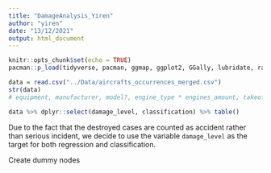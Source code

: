 ```yaml
---
title: "DamageAnalysis_Yiren"
author: "yiren"
date: "13/12/2021"
output: html_document
---
```


```r
knitr::opts_chunk$set(echo = TRUE)
pacman::p_load(tidyverse, pacman, ggmap, ggplot2, GGally, lubridate, raster,gganimate)
```

```r
data = read.csv("../Data/aircrafts_occurrences_merged.csv")
str(data)
# equipment, manufacturer, model?, engine_type * engines_amount, takeoff_max_weight, seatings_amount, year_manufacture, registration_category, registration_aviation, operation_phase, type_operation, fu, occurrence_day, time,
```

```r
data %>% dplyr::select(damage_level, classification) %>% table()
```

Due to the fact that the destroyed cases are counted as accident rather than serious incident, we decide to use the variable `damage_level` as the target for both regression and classification.

Create dummy nodes 
















